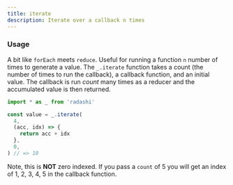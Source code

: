 ```yaml
---
title: iterate
description: Iterate over a callback n times
---
```


### Usage

A bit like `forEach` meets `reduce`. Useful for running a function `n` number of times to generate a value. The `_.iterate` function takes a count (the number of times to run the callback), a callback function, and an initial value. The callback is run _count_ many times as a reducer and the accumulated value is then returned.

```ts
import * as _ from 'radashi'

const value = _.iterate(
  4,
  (acc, idx) => {
    return acc + idx
  },
  0,
) // => 10
```

Note, this is **NOT** zero indexed. If you pass a `count` of 5 you will get an index of 1, 2, 3, 4, 5 in the callback function.
